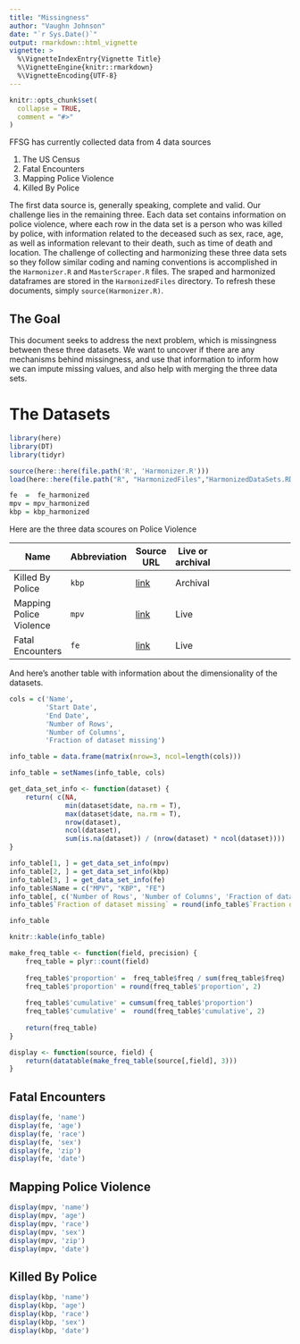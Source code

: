```yaml
---
title: "Missingness"
author: "Vaughn Johnson"
date: "`r Sys.Date()`"
output: rmarkdown::html_vignette
vignette: >
  %\VignetteIndexEntry{Vignette Title}
  %\VignetteEngine{knitr::rmarkdown}
  %\VignetteEncoding{UTF-8}
---
```


```r
knitr::opts_chunk$set(
  collapse = TRUE,
  comment = "#>"
)
```

FFSG has currently collected data from 4 data sources

1. The US Census
2. Fatal Encounters
3. Mapping Police Violence
4. Killed By Police

The first data source is, generally speaking, complete and valid. Our challenge
lies in the remaining three. Each data set contains information on police violence,
where each row in the data set is a person who was killed by police, with information
related to the deceased such as sex, race, age, as well as information
relevant to their death, such as time of death and location. The challenge of
collecting and harmonizing these three data sets so they follow similar coding
and naming conventions is accomplished in the `Harmonizer.R` and `MasterScraper.R`
files. The sraped and harmonized dataframes are stored in the `HarmonizedFiles`
directory. To refresh these documents, simply `source(Harmonizer.R)`.

## The Goal
This document seeks to address the next problem, which is missingness
between these three datasets. We want to uncover if there are any mechanisms
behind missingness, and use that information to inform how we can impute missing 
values, and also help with merging the three data sets.

# The Datasets

```r
library(here)
library(DT)
library(tidyr)

source(here::here(file.path('R', 'Harmonizer.R')))
load(here::here(file.path("R", "HarmonizedFiles","HarmonizedDataSets.RData")))

fe  =  fe_harmonized
mpv = mpv_harmonized
kbp = kbp_harmonized

```

Here are the three data scoures on Police Violence

|Name|Abbreviation|Source URL|Live or archival|
|---|---|---|---|---|---|---|---|
|Killed By Police|`kbp`|[link](http://www.killedbypolice.net/)|Archival|
|Mapping Police Violence|`mpv`|[link](https://mappingpoliceviolence.org/s/MPVDatasetDownload.xlsx)|Live|
|Fatal Encounters|`fe`|[link](https://docs.google.com/spreadsheets/d/1dKmaV_JiWcG8XBoRgP8b4e9Eopkpgt7FL7nyspvzAsE/edit#gid=0)|Live|

And here's another table with information about the dimensionality of the datasets.

```r
cols = c('Name',
         'Start Date',
         'End Date',
         'Number of Rows',
         'Number of Columns',
         'Fraction of dataset missing')

info_table = data.frame(matrix(nrow=3, ncol=length(cols)))

info_table = setNames(info_table, cols)

get_data_set_info <- function(dataset) {
    return( c(NA,
              min(dataset$date, na.rm = T),
              max(dataset$date, na.rm = T),
              nrow(dataset),
              ncol(dataset),
              sum(is.na(dataset)) / (nrow(dataset) * ncol(dataset))))
}

info_table[1, ] = get_data_set_info(mpv)
info_table[2, ] = get_data_set_info(kbp)
info_table[3, ] = get_data_set_info(fe)
info_table$Name = c("MPV", "KBP", "FE")
info_table[, c('Number of Rows', 'Number of Columns', 'Fraction of dataset missing')] =     lapply(info_table[, c('Number of Rows', 'Number of Columns', 'Fraction of dataset missing')], as.numeric)
info_table$`Fraction of dataset missing` = round(info_table$`Fraction of dataset missing`, 3)

info_table
```

```r
knitr::kable(info_table)
```

```r
make_freq_table <- function(field, precision) {
    freq_table = plyr::count(field)
    
    freq_table$'proportion' =  freq_table$freq / sum(freq_table$freq)
    freq_table$'proportion' = round(freq_table$'proportion', 2)
    
    freq_table$'cumulative' = cumsum(freq_table$'proportion')
    freq_table$'cumulative' =  round(freq_table$'cumulative', 2)
    
    return(freq_table)
}

display <- function(source, field) {
    return(datatable(make_freq_table(source[,field], 3)))
}
```


## Fatal Encounters
```r
display(fe, 'name')
display(fe, 'age')
display(fe, 'race')
display(fe, 'sex')
display(fe, 'zip')
display(fe, 'date')
```

## Mapping Police Violence
```r
display(mpv, 'name')
display(mpv, 'age')
display(mpv, 'race')
display(mpv, 'sex')
display(mpv, 'zip')
display(mpv, 'date')
```

## Killed By Police
```r
display(kbp, 'name')
display(kbp, 'age')
display(kbp, 'race')
display(kbp, 'sex')
display(kbp, 'date')
```



